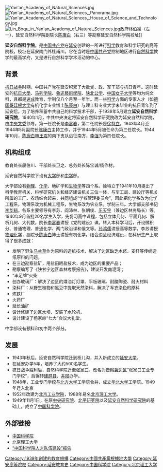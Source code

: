 [[File:Yan'an_Academy_of_Natural_Sciences.jpg|thumb]]
[[File:Yan'an_Academy_of_Natural_Sciences,_Panorama.jpg|thumb]]
[[File:Yan'an_Academy_of_Natural_Sciences,_House_of_Science_and_Technology.jpg|thumb]]
[[File:Lin_Boqu_in_Yan'an_Academy_of_Natural_Sciences.jpg|thumb]]政府[[林伯渠|林伯渠]]（左一）、延安自然科学院副院长[[陈康白|陈康白]]（右三）等勘察延安自然科学院校址]]

'''延安自然科学院'''，是[[中国共产党|中国共产党]]在[[延安|延安]]创建的一所进行[[科学|科学]]教育和科学研究的高等院校，校址在延安南门外杜甫川。它在当时是[[中国共产党|中国共产党]]控制地区进行[[自然科学|自然科学]]教学的最高学府，又是进行自然科学学术活动的中心。

==背景==
[[抗日战争|抗日战争]]时期，中国共产党在延安积累了大批党、政、军干部与抗日青年。这时延安的[[抗日大學|抗日大學]]、[[马列学院|马列学院]]、[[魯迅藝術學院|魯迅藝術學院]]、[[陕北公学|陕北公学]]、[[中国女子大学|中国女子大学]]等均为纯文科，且都是[[速成|速成]]教育，学制仅八个月至一年半。而一些[[科学|科学]]方面的专家人才（如[[德国|德国]][[哥廷根大学|哥廷根大学]]有机化学专业博士[[陈康白|陈康白]]）与理工科专业大学未毕业的抗日青年到了延安后，为了培养积蓄中共自己的科学技术干部，于1939年5月建立'''延安自然科学研究院'''。1940年1月，中共中央决定将延安自然科学研究院改为延安自然科学院，由[[中央文委|中央文委]]领导。第一任院长是[[李富春|李富春]]，第二任院长是[[徐特立|徐特立]]。1943年4月至1944年5月副院长[[陈康白|陈康白]]主持工作，并于1944年5月被任命为第三任院长。1944年10月，[[陈康白|陈康白]]随[[王震|王震]]的南下支队远征南方，[[李强_(部长)|李强]]为第四任院长。

==机构组成==
教育处长屈伯川、干部处长卫之、总务处长陈宝诚/杨作材。

延安自然科学院下设有[[大学|大学]]部和[[中学|中学]]部。

大学部设有[[物理|物理]]、[[化学|化学]]、地矿学和[[生物学|生物学]]等四个系。徐特立于1941年10月提出了科学教育机关、科学研究机关和经济建设机关三位一体，与军工局、建设厅等机关所属的工厂、农场结合起来，共同组成“学校管理委员会”，因此把化学系改为化学工程系，物理系改为机械工程系，生物系改为农业系。学制三年。大学部支部书记[[李华辑|李华辑]]，各系主要领导有李苏、阎沛林、张朝俊、[[乐天宇|乐天宇]]（兼边区林务局长）等。1940年9月首批20名学生入学，先复习高中课程，包括立体几何、平面几何、解析几何、大代数，院长[[李富春|李富春]]讲授《党的建设》课。转入本科学习后，开设微积分、普通物理、普通化学、两门政治课和俄文等。[[孙鸿儒|孙鸿儒]]讲授高等数学，李苏讲授[[物理化学|物理化学]]，副院长[[陈康白|陈康白]]博士讲授有机化学。结合边区经济建设，在科研生产上取得了很多成就：
*发明了野生[[马兰草|马兰草]]作为原料的造纸技术，解决了边区缺乏木浆、麦秆等传统造纸原料的问题。 
*在三边勘察盐矿，用盐田晒盐技术，成为边区的重要产品；
*勘察编写了《陕甘宁边区森林考察报告》，建议开发南泥湾；
*“丰足牌”火柴
*创办玻璃厂：解决了边区的煤油灯灯罩、平板玻璃、耐酸陶瓷、耐火材料
*染料厂：从野生植物和黑豆中提取天然染料，解决了军衣染色的原料 
*炼铁厂
*火药厂
*延长油矿 
*设计修建了边区水坝、安装了水轮机，
*设计建设了杨家岭“七大”会议大礼堂，

中学部设有预科和初中两个部分。

==发展==
*1943年秋后，延安自然科学院迁到桥儿沟，并入新成立的[[延安大学|延安大学]]。
*在延安办学5年，培养了大约500名学生。
*抗日战争胜利后，自然科学院迁至[[张家口|张家口]]，改名为[[晋察冀边区|晋察冀边区]]“张家口工业专门学校”，后辗转[[建屏县|建屏县]]、[[井陉|井陉]]办学。
*1948年，工业专门学校与[[北方大学|北方大学]]工学院合并，成立[[华北大学|华北大学]]工学院。1949年迁入北京
*1952年改建为[[北京工业学院|北京工业学院]]，1988年易名[[北京理工大学|北京理工大学]]。 
*1949年11月1日，在原[[中央研究院|中央研究院]]、[[北平研究院|北平研究院]]以及[[延安自然科学研究院|延安自然科学研究院]]的基础上，成立了[[中国科学院|中国科学院]]。

== 外部链接 ==
* [http://www.cas.cn/ 中国科学院] {{Wayback|url=http://www.cas.cn/ |date=20150606003039 }}
* [http://www.bit.edu.cn/ 北京理工大学] {{Wayback|url=http://www.bit.edu.cn/ |date=20061108122705 }}
* [https://web.archive.org/web/20071105050509/http://www.cas.ac.cn/html/Dir/2004/05/30/7712.htm “中国科学院人才队伍建设”报告]

{{北京理工大学}}

{{DEFAULTSORT:Yan'an}}
[[Category:1939年創建的教育機構|Category:1939年創建的教育機構]]
[[Category:中國共產黨根據地大學|Category:中國共產黨根據地大學]]
[[Category:延安高等院校|Category:延安高等院校]]
[[Category:延安教育史|Category:延安教育史]]
[[Category:中国科学院|Category:中国科学院]]
[[Category:北京理工大学|Category:北京理工大学]]